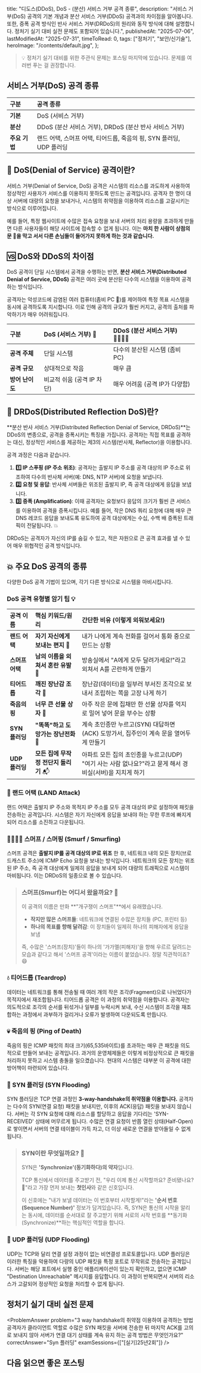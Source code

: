 
  title: "디도스(DDoS), DoS - (분산) 서비스 거부 공격 종류",
  description:
    "서비스 거부(DoS) 공격의 기본 개념과 분산 서비스 거부(DDoS) 공격과의 차이점을 알아봅니다. 또한, 증폭 공격 방식인 반사 서비스 거부(DRDoS)의 원리와 동작 방식에 대해 설명합니다. 정처기 실기 대비 실전 문제도 포함되어 있습니다.",
  publishedAt: "2025-07-06",
  lastModifiedAt: "2025-07-31",
  timeToRead: 0,
  tags: ["정처기", "보안/신기술"],
  heroImage: "/contents/default.jpg",
};

> 💡 정처기 실기 대비를 위한 주관식 문제는 포스팅 마지막에 있습니다. 문제를 여러번 푸는 걸 권장합니다.

## 서비스 거부(DoS) 공격 종류

<RedAlert />

| 구분          | 공격 종류                                                           |
| :------------ | :------------------------------------------------------------------ |
| **기본**      | DoS (서비스 거부)                                                   |
| **분산**      | DDoS (분산 서비스 거부), DRDoS (분산 반사 서비스 거부)              |
| **주요 기법** | 랜드 어택, 스머프 어택, 티어드롭, 죽음의 핑, SYN 플러딩, UDP 플러딩 |

## 🚫 DoS(Denial of Service) 공격이란?

서비스 거부(Denial of Service, DoS) 공격은 시스템의 리소스를 과도하게 사용하여 정상적인 사용자가 서비스를 이용하지 못하도록 만드는 공격입니다. 공격자 한 명이 대상 서버에 대량의 요청을 보내거나, 시스템의 취약점을 이용하여 리소스를 고갈시키는 방식으로 이루어집니다.

예를 들어, 특정 웹사이트에 수많은 접속 요청을 보내 서버의 처리 용량을 초과하게 만들면 다른 사용자들이 해당 사이트에 접속할 수 없게 됩니다. 이는 **마치 한 사람이 상점의 문 🚪을 막고 서서 다른 손님들이 들어가지 못하게 하는 것과 같습니다.**

## 🆚 DoS와 DDoS의 차이점

DoS 공격이 단일 시스템에서 공격을 수행하는 반면, **분산 서비스 거부(Distributed Denial of Service, DDoS)** 공격은 여러 곳에 분산된 다수의 시스템을 이용하여 공격하는 방식입니다.

공격자는 악성코드에 감염된 여러 컴퓨터(좀비 PC 🧟)를 제어하여 특정 목표 시스템을 동시에 공격하도록 지시합니다. 이로 인해 공격의 규모가 훨씬 커지고, 공격의 출처를 파악하기가 매우 어려워집니다.

| 구분            | DoS (서비스 거부) 🧍       | DDoS (분산 서비스 거부) 👨‍👩‍👧‍👦     |
| :-------------- | :------------------------- | :----------------------------- |
| **공격 주체**   | 단일 시스템                | 다수의 분산된 시스템 (좀비 PC) |
| **공격 규모**   | 상대적으로 작음            | 매우 큼                        |
| **방어 난이도** | 비교적 쉬움 (공격 IP 차단) | 매우 어려움 (공격 IP가 다양함) |

## 🔄 DRDoS(Distributed Reflection DoS)란?

**분산 반사 서비스 거부(Distributed Reflection Denial of Service, DRDoS)**는 DDoS의 변종으로, 공격을 증폭시키는 특징을 가집니다. 공격자는 직접 목표를 공격하는 대신, 정상적인 서비스를 제공하는 제3의 시스템(반사체, Reflector)을 이용합니다.

공격 과정은 다음과 같습니다.

1.  **1️⃣ IP 스푸핑 (IP 주소 위조)**: 공격자는 출발지 IP 주소를 공격 대상의 IP 주소로 위조하여 다수의 반사체 서버(예: DNS, NTP 서버)에 요청을 보냅니다.
2.  **2️⃣ 요청 및 응답**: 반사체 서버들은 위조된 출발지 IP, 즉 공격 대상에게 응답을 보냅니다.
3.  **3️⃣ 증폭 (Amplification)**: 이때 공격자는 요청보다 응답의 크기가 훨씬 큰 서비스를 이용하여 공격을 증폭시킵니다. 예를 들어, 작은 DNS 쿼리 요청에 대해 매우 큰 DNS 레코드 응답을 보내도록 유도하여 공격 대상에게는 수십, 수백 배 증폭된 트래픽이 전달됩니다. 💥

DRDoS는 공격자가 자신의 IP를 숨길 수 있고, 적은 자원으로 큰 공격 효과를 낼 수 있어 매우 위협적인 공격 방식입니다.

## 💥 주요 DoS 공격의 종류

다양한 DoS 공격 기법이 있으며, 각기 다른 방식으로 시스템을 마비시킵니다.

### DoS 공격 유형별 암기 팁 💡

| 공격 이름       | 핵심 키워드/원리                      | 간단한 비유 (이렇게 외워보세요!)                                                                        |
| :-------------- | :------------------------------------ | :------------------------------------------------------------------------------------------------------ |
| **랜드 어택**   | **자기 자신에게 보내는 편지** 📮      | 내가 나에게 계속 전화를 걸어서 통화 중으로 만드는 상황                                                  |
| **스머프 어택** | **남의 이름을 외쳐서 혼란 유발** 📢   | 방송실에서 "A에게 모두 달려가세요!"라고 외쳐서 A를 곤란하게 만들기                                      |
| **티어드롭**    | **깨진 장난감 조각** 🧩               | 장난감(데이터)을 일부러 부서진 조각으로 보내서 조립하는 쪽을 고장 나게 하기                             |
| **죽음의 핑**   | **너무 큰 선물 상자** 🎁              | 아주 작은 문에 집채만 한 선물 상자를 억지로 밀어 넣어 문을 부수는 상황                                  |
| **SYN 플러딩**  | **"똑똑"하고 도망가는 장난전화** 🏃   | 계속 초인종만 누르고(SYN) 대답하면(ACK) 도망가서, 집주인이 계속 문을 열어두게 만들기                    |
| **UDP 플러딩**  | **모든 집에 무작정 전단지 돌리기** 📬 | 아파트 모든 집의 초인종을 누르고(UDP) "여기 사는 사람 없나요?"라고 묻게 해서 경비실(서버)을 지치게 하기 |

### 🔄 랜드 어택 (LAND Attack)

랜드 어택은 출발지 IP 주소와 목적지 IP 주소를 모두 공격 대상의 IP로 설정하여 패킷을 전송하는 공격입니다. 시스템은 자기 자신에게 응답을 보내야 하는 무한 루프에 빠지게 되어 리소스를 소진하고 다운됩니다.

### 👨‍👩‍👧‍👦 스머프 / 스머핑 (Smurf / Smurfing)

스머프 공격은 **출발지 IP를 공격 대상의 IP로 위조** 한 후, 네트워크 내의 모든 장치(브로드캐스트 주소)에 ICMP Echo 요청을 보내는 방식입니다. 네트워크의 모든 장치는 위조된 IP 주소, 즉 공격 대상에게 일제히 응답을 보내게 되어 대량의 트래픽으로 시스템이 마비됩니다. 이는 DRDoS의 일종으로 볼 수 있습니다.

> ### 스머프(Smurf)는 어디서 왔을까요? 🍄
>
> 이 공격의 이름은 만화 **"개구쟁이 스머프"**에서 유래했습니다.
>
> - **작지만 많은 스머프들**: 네트워크에 연결된 수많은 장치들 (PC, 프린터 등)
> - **하나의 목표를 향해 달려감**: 이 장치들이 일제히 하나의 피해자에게 응답을 보냄
>
> 즉, 수많은 '스머프(장치)'들이 하나의 '가가멜(피해자)'을 향해 우르르 달려드는 모습과 같다고 해서 '스머프 공격'이라는 이름이 붙었습니다. 정말 직관적이죠? 😄

### 💧 티어드롭 (Teardrop)

데이터는 네트워크를 통해 전송될 때 여러 개의 작은 조각(Fragment)으로 나뉘었다가 목적지에서 재조합됩니다. 티어드롭 공격은 이 과정의 취약점을 이용합니다. 공격자는 의도적으로 조각의 순서를 뒤섞거나 일부를 누락시켜 보내, 수신 시스템이 조각을 재조합하는 과정에서 과부하가 걸리거나 오류가 발생하여 다운되도록 만듭니다.

### 💀 죽음의 핑 (Ping of Death)

죽음의 핑은 ICMP 패킷의 최대 크기(65,535바이트)를 초과하는 매우 큰 패킷을 의도적으로 만들어 보내는 공격입니다. 과거의 운영체제들은 이렇게 비정상적으로 큰 패킷을 처리하지 못하고 시스템 충돌을 일으켰습니다. 현대의 시스템은 대부분 이 공격에 대한 방어책이 마련되어 있습니다.

### 🚪 SYN 플러딩 (SYN Flooding)

SYN 플러딩은 TCP 연결 과정인 **3-way-handshake의 취약점을 이용합니다.** 공격자는 다수의 SYN(연결 요청) 패킷을 보내지만, 이후의 ACK(응답) 패킷을 보내지 않습니다. 서버는 각 SYN 요청에 대해 리소스를 할당하고 응답을 기다리는 'SYN-RECEIVED' 상태에 머무르게 됩니다. 수많은 연결 요청이 반쯤 열린 상태(Half-Open)로 쌓이면서 서버의 연결 테이블이 가득 차고, 더 이상 새로운 연결을 받아들일 수 없게 됩니다.

> ### SYN이란 무엇일까요? 🤔
>
> SYN은 **'Synchronize'(동기화하다)의 약자**입니다.
>
> TCP 통신에서 데이터를 주고받기 전, "우리 이제 통신 시작할까요? 준비됐나요? 👋"라고 가장 먼저 보내는 **첫인사**와 같은 신호입니다.
>
> 이 신호에는 "내가 보낼 데이터는 이 번호부터 시작할게!"라는 **'순서 번호(Sequence Number)'** 정보가 담겨있습니다. 즉, SYN은 통신의 시작을 알리는 동시에, 데이터를 순서대로 잘 주고받기 위해 서로의 시작 번호를 **동기화(Synchronize)**하는 핵심적인 역할을 합니다.

### 🌊 UDP 플러딩 (UDP Flooding)

UDP는 TCP와 달리 연결 설정 과정이 없는 비연결성 프로토콜입니다. UDP 플러딩은 이러한 특징을 악용하여 다량의 UDP 패킷을 특정 포트로 무작위로 전송하는 공격입니다. 서버는 해당 포트에서 실행 중인 애플리케이션이 있는지 확인하고, 없으면 ICMP "Destination Unreachable" 메시지를 응답합니다. 이 과정이 반복되면서 서버의 리소스가 고갈되어 정상적인 요청을 처리할 수 없게 됩니다.

## 정처기 실기 대비 실전 문제

<ProblemAnswer
  problem="3 way handshake의 취약점 이용하여 공격하는 방법
  공격자가 클라이언트 역할로 수많은 SYN 패킷을 서버에 전송한 뒤 마지막 ACK를 고의로 보내지 않아 서버가 연결 대기 상태를 계속 유지 하는 공격 방법은 무엇인가요?"
  correctAnswer="Syn 플러딩"
  examSessions={["[실기]25년2회"]}
/>

<ProblemAnswer
  problem="공격자가 패킷의 출발지 주소나 포트를 임의로 변경해서 출발지와 목적지 주소를 동일하게 함으로써 공격 대상 컴퓨터의 실행속도를 느리게 하거나 동작을 마비시켜 서비스를 거부 상태에 빠지도록 하는 공격 방법은?"
  correctAnswer="랜드 어택"
/>

<ProblemAnswer
  problem="출발지 주소를 공격 대상의 IP로 변조하여 네트워크 전체에게 ICMP Echo 패킷을 직접 브로드 캐스팅하여 타겟 시스템을 마비시키는 공격 방법은?"
  correctAnswer="스머프(혹은 스머핑)"
/>

<ProblemAnswer
  problem="데이터를 여러 개의 작은 조각으로 나누어 전송하는 과정에서 조각의 순서를 뒤섞거나 일부를 누락시켜 보내, 수신 시스템이 조각을 재조합하는 과정에서 과부하가 걸리거나 오류가 발생하여 다운되도록 만드는 공격 방법은?"
  correctAnswer="티어드롭"
/>

<ProblemAnswer
  problem="ICMP 패킷의 최대 크기(65,535바이트)를 초과하는 매우 큰 패킷을 의도적으로 만들어 보내는 공격 방법은?"
  correctAnswer="죽음의 핑"
/>

<ProblemAnswer
  problem="TCP 연결 과정인 3-way-handshake의 취약점을 이용하여 다수의 SYN(연결 요청) 패킷을 보내지만, 이후의 ACK(응답) 패킷을 보내지 않는 공격 방법은?"
  correctAnswer="SYN 플러딩"
/>

<ProblemAnswer
  problem="UDP 플러딩은 이러한 특징을 악용하여 다량의 UDP 패킷을 특정 포트로 무작위로 전송하는 공격입니다. 서버는 해당 포트에서 실행 중인 애플리케이션이 있는지 확인하고, 없으면 ICMP 'Destination Unreachable' 메시지를 응답합니다. 이 과정이 반복되면서 서버의 리소스가 고갈되어 정상적인 요청을 처리할 수 없게 됩니다. 이 공격 방법은?"
  correctAnswer="UDP 플러딩"
/>

## 다음 읽으면 좋은 포스팅

<TooltipLink
  href="/ko/blog/network-attack"
  text="네트워크 공격 종류 - 정처기 실기 대비 문제 포함"
/>

<TooltipLink href="/ko/blog/types-of-security-attack" text="보안 공격의 종류" />

<TooltipLink
  href="/ko/blog/korean-information-processing-engineer-practical-exam-strategy"
  text="정보처리기사 실기, 이론 문제 공략 팁 총정리"
/>
